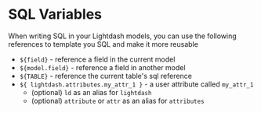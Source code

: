 # SQL Variables

When writing SQL in your Lightdash models, you can use the following references to template you SQL and make it more 
reusable

- `${field}` - reference a field in the current model
- `${model.field}` - reference a field in another model
- `${TABLE}` - reference the current table's sql reference
- `${ lightdash.attributes.my_attr_1 }` - a user attribute called `my_attr_1`
  - (optional) `ld` as an alias for `lightdash`
  - (optional) `attribute` or `attr` as an alias for `attributes`
